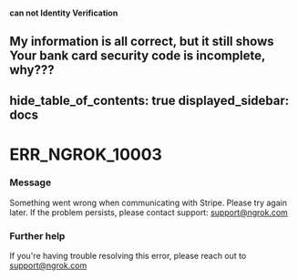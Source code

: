 #### can not Identity Verification
My information is all correct, but it still shows
Your bank card security code is incomplete, why???
---
hide_table_of_contents: true
displayed_sidebar: docs
---


# ERR_NGROK_10003

### Message

Something went wrong when communicating with Stripe. Please try again later. If the problem persists, please contact support: support@ngrok.com

### Further help

If you're having trouble resolving this error, please reach out to [support@ngrok.com](mailto:support@ngrok.com?subject=Help%20with%20ERR_NGROK_10003)

<ErrorDetails error="err_ngrok_10003" />
